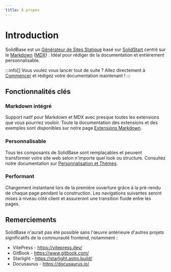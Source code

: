 ```yaml
---
title: À propos
---
```


# Introduction

SolidBase est un [Générateur de Sites Statique](https://www.wikiwand.com/fr/articles/Générateur_de_site_statique) basé sur [SolidStart](https://start.solidjs.com/) centré sur le [Markdown](https://www.wikiwand.com/fr/articles/Markdown) ([MDX](https://mdxjs.com/)) .
Idéal pour rédiger de la documentation et entièrement personnalisable.

:::info[]
Vous voulez vous lancer tout de suite ? Allez directement à [Commencer](./getting-started) et rédigez votre documentation maintenant !
:::

## Fonctionnalités clés

### Markdown intégré

Support natif pour Markdown et MDX avec presque toutes les extensions que vous pourriez vouloir. Toute la documentation des extensions et des exemples sont disponibles sur notre page [Extensions Markdown](./md-extentions).

### Personnalisable

Tous les composants de SolidBase sont remplaçables et peuvent transformer votre site web selon n'importe quel look ou structure. Consultez notre documentation sur [Personnalisation et Thèmes](./customization).

### Performant

Chargement instantané lors de la première ouverture grâce à la pré-rendu de chaque page pendant la construction. Les navigations suivantes seront mises à niveau côté client et assureront une transition fluide entre les pages.

## Remerciements

SolidBase n'aurait pas été possible sans l'œuvre antérieure d'autres projets significatifs de la communauté frontend, notamment :

- VitePress - https://vitepress.dev/
- GitBook - https://www.gitbook.com/
- Starlight - https://starlight.astro.build/
- Docusaurus - https://docusaurus.io/
